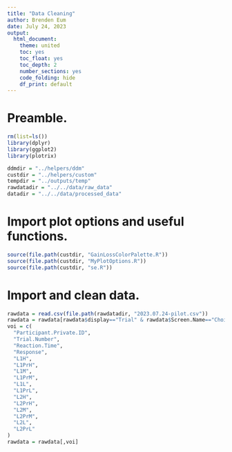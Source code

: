 ```yaml
---
title: "Data Cleaning"
author: Brenden Eum
date: July 24, 2023
output: 
  html_document: 
    theme: united
    toc: yes
    toc_float: yes
    toc_depth: 2
    number_sections: yes
    code_folding: hide
    df_print: default
---
```



# Preamble.

```r
rm(list=ls())
library(dplyr)
library(ggplot2)
library(plotrix)

ddmdir = "../helpers/ddm"
custdir = "../helpers/custom"
tempdir = "../outputs/temp"
rawdatadir = "../../data/raw_data"
datadir = "../../data/processed_data"

```

# Import plot options and useful functions.

```r
source(file.path(custdir, "GainLossColorPalette.R"))
source(file.path(custdir, "MyPlotOptions.R"))
source(file.path(custdir, "se.R"))
```

# Import and clean data.

```r
rawdata = read.csv(file.path(rawdatadir, "2023.07.24-pilot.csv"))
rawdata = rawdata[rawdata$display=="Trial" & rawdata$Screen.Name=="Choice",]
voi = c(
  "Participant.Private.ID",
  "Trial.Number",
  "Reaction.Time",
  "Response",
  "L1H",
  "L1PrH",
  "L1M",
  "L1PrM",
  "L1L",
  "L1PrL",
  "L2H",
  "L2PrH",
  "L2M",
  "L2PrM",
  "L2L",
  "L2PrL"
)
rawdata = rawdata[,voi]
```

